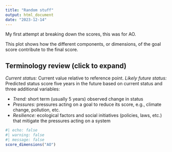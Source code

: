 ```yaml
---
title: "Random stuff"
output: html_document
date: "2023-12-14"
---
```


My first attempt at breaking down the scores, this was for AO. 

This plot shows how the different components, or dimensions, of the goal score contribute to the final score. 

::: {.callout-note collapse=true}

## Terminology review (click to expand)

*Current status:* Current value relative to reference point.
*Likely future status:* Predicted status score five years in the future based on current status and three additional variables:
  
  - *Trend:* short term (usually 5 years) observed change in status 
  - *Pressures:* pressures acting on a goal to reduce its score, e.g., climate change, pollution, etc.
  - *Resilience:* ecological factors and social initiatives (policies, laws, etc.) that mitigate the pressures acting on a system
  
:::  

```r
#| echo: false
#| warning: false
#| message: false
score_dimensions("AO")

```
